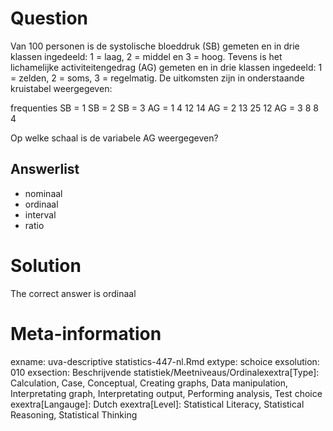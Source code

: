 Question
========

Van 100 personen is de systolische bloeddruk (SB) gemeten en in drie klassen ingedeeld: 1 = laag, 2 = middel en 3 = hoog. Tevens is het lichamelijke activiteitengedrag (AG) gemeten en in drie klassen ingedeeld: 1 = zelden, 2 = soms, 3 = regelmatig. De uitkomsten zijn in onderstaande kruistabel weergegeven:

frequenties SB = 1 SB = 2 SB = 3
AG = 1 4 12 14
AG = 2 13 25 12
AG = 3 8 8 4

Op welke schaal is de variabele AG weergegeven? 

Answerlist
----------
* nominaal
* ordinaal
* interval
* ratio

Solution
========

The correct answer is  ordinaal 

Meta-information
================
exname: uva-descriptive statistics-447-nl.Rmd 
extype: schoice 
exsolution: 010 
exsection: Beschrijvende statistiek/Meetniveaus/Ordinalexextra[Type]: Calculation, Case, Conceptual, Creating graphs, Data manipulation, Interpretating graph, Interpretating output, Performing analysis, Test choice 
exextra[Langauge]: Dutch 
exextra[Level]: Statistical Literacy, Statistical Reasoning, Statistical Thinking 
